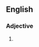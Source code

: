 {{also|subclinical}}

==English==

===Adjective===
{{en-adj|-}}

# {{alternative spelling of|en|subclinical}}